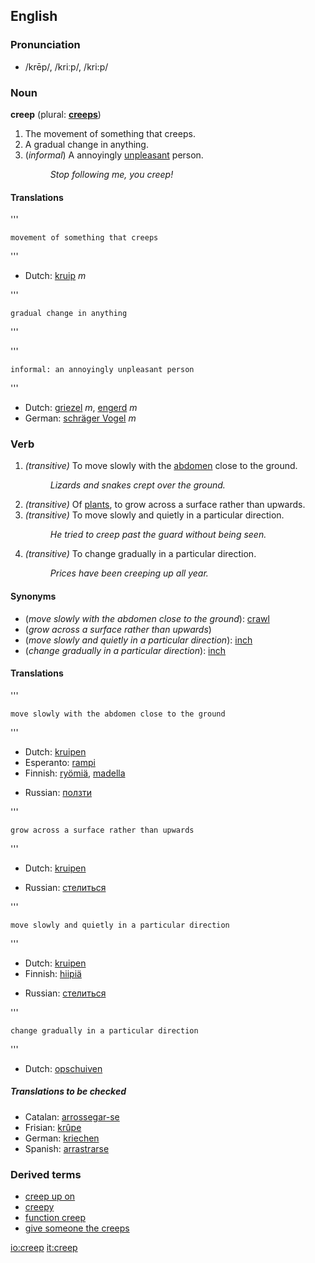 ==English==
=== Pronunciation ===
*/krēp/, /kriːp/, /kri:p/

=== Noun ===
'''creep''' (plural: '''[[creeps]]''')

#The movement of something that creeps.
#A gradual change in anything.
#(''informal'') A annoyingly [[unpleasant]] person.
#:''Stop following me, you creep!''

====Translations====

'''<pre>movement of something that creeps</pre>'''
{{top}}
<!--Put translations for languages from A to I here-->
*Dutch: [[kruip]] ''m''
{{mid}}
<!--Put translations for languages from J to Z here-->
{{bottom}}

'''<pre>gradual change in anything</pre>'''
{{top}}
<!--Put translations for languages from A to I here-->
{{mid}}
<!--Put translations for languages from J to Z here-->
{{bottom}}

'''<pre>informal: an annoyingly unpleasant person</pre>'''
{{top}}
<!--Put translations for languages from A to I here-->
*Dutch: [[griezel]] ''m'', [[engerd]] ''m''
*German: [[schräger Vogel]] ''m''
{{mid}}
<!--Put translations for languages from J to Z here-->
{{bottom}}

===Verb===
{{irregverb|creep|[[creeps]]|[[crept]]|[[crept]]|[[creeping]]}}
#''(transitive)'' To move slowly with the [[abdomen]] close to the ground.
#:''Lizards and snakes crept over the ground.''
#''(transitive)'' Of [[plant]]s, to grow across a surface rather than upwards.
#''(transitive)'' To move slowly and quietly in a particular direction.
#:''He tried to creep past the guard without being seen.''
#''(transitive)'' To change gradually in a particular direction.
#:''Prices have been creeping up all year.''

====Synonyms====
*(''move slowly with the abdomen close to the ground''): [[crawl]]
*(''grow across a surface rather than upwards'')
*(''move slowly and quietly in a particular direction''): [[inch]]
*(''change gradually in a particular direction''): [[inch]]

==== Translations ====
'''<pre>move slowly with the abdomen close to the ground</pre>'''
{{top}}
<!--Put translations for languages from A to I here-->
*Dutch: [[kruipen]]
*Esperanto: [[rampi]]
*Finnish: [[ryömiä]], [[madella]]
{{mid}}
<!--Put translations for languages from J to Z here-->
*Russian: [[ползти]]
{{bottom}}

'''<pre>grow across a surface rather than upwards</pre>'''
{{top}}
<!--Put translations for languages from A to I here-->
*Dutch: [[kruipen]]
{{mid}}
<!--Put translations for languages from J to Z here-->
*Russian: [[стелиться]]
{{bottom}}

'''<pre>move slowly and quietly in a particular direction</pre>'''
{{top}}
<!--Put translations for languages from A to I here-->
*Dutch: [[kruipen]]
*Finnish: [[hiipiä]]
{{mid}}
<!--Put translations for languages from J to Z here-->
*Russian: [[стелиться]]
{{bottom}}

'''<pre>change gradually in a particular direction</pre>'''
{{top}}
<!--Put translations for languages from A to I here-->
*Dutch: [[opschuiven]]
{{mid}}
<!--Put translations for languages from J to Z here-->
{{bottom}}

=====Translations to be checked=====
<!--Remove this section once all of the translations below have been moved into the tables above.-->
{{checktrans}}

*Catalan: [[arrossegar-se]]
*Frisian: [[krûpe]]
*German: [[kriechen]]
*Spanish: [[arrastrarse]]

===Derived terms===
*[[creep up on]]
*[[creepy]]
*[[function creep]]
*[[give someone the creeps]]

[[io:creep]]
[[it:creep]]